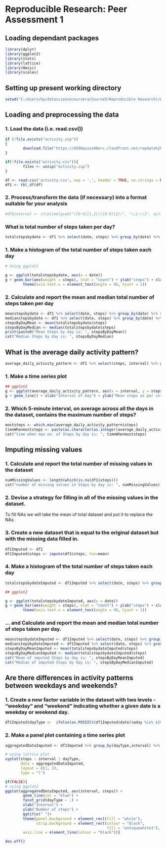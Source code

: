 Reproducible Research: Peer Assessment 1
================================================================
        
## Loading dependant packages
```r
library(dplyr)
library(ggplot2)
library(stats)
library(lattice)
library(Hmisc)
library(scales)
```


## Setting up present working directory

```r
setwd("C:/Users/hp/datasciencecoursera/Course5(Reproducible Research)/Week 2")
```

## Loading and preprocessing the data

### 1. Load the data (i.e. read.csv())
```r
if (!file.exists("activity.zip"))
{
        download.file("https://d396qusza40orc.cloudfront.net/repdata%2Fdata%2Factivity.zip")
}

if(!file.exists("activity.csv")){
        files <- unzip("activity.zip")
}

df <- read.csv('activity.csv', sep = ',', header = TRUE, na.strings = NA, stringsAsFactors = FALSE)
df1 <- tbl_df(df)
```

### 2. Process/transform the data (if necessary) into a format suitable for your  analysis
```r
#df$interval <- strptime(gsub("([0-9]{1,2})([0-9]{2})", "\\1:\\2", activityData$interval), format='%H:%M')
```

### What is total number of steps taken per day?
```r
totalstepsbydate <- df1 %>% select(date, steps) %>% group_by(date) %>% summarise_if(is.numeric,sum,na.rm = TRUE)%>%ungroup()
```

### 1. Make a histogram of the total number of steps taken each day

```r
# Using ggplot2

g <- ggplot(totalstepsbydate, aes(x = date))
g + geom_bar(aes(weight = steps), stat = "count") + ylab("steps") + xlab("date") + ggtitle('Total steps at various days') + 
        theme(axis.text.x = element_text(angle = 90, hjust = 1))

```

### 2. Calculate and report the mean and median total number of steps taken per day
```r
meanstepsbydate <- df1 %>% select(date, steps) %>% group_by(date) %>% summarise_if(is.numeric,mean,na.rm = TRUE)%>%ungroup()
medianstepsbydate <- df1 %>% select(date, steps) %>% group_by(date) %>% summarise_if(is.numeric,median,na.rm = TRUE)%>%ungroup()
stepsByDayMean <- mean(totalstepsbydate$steps)
stepsByDayMedian <- median(totalstepsbydate$steps)
print(paste0("Mean Steps by day is: ", stepsByDayMean))
cat("Median Steps by day is: ", stepsByDayMedian)
```

## What is the average daily activity pattern?
```r
average_daily_activity_pattern <- df1 %>% select(steps, interval) %>% group_by(interval) %>% summarise_if(is.numeric,mean,na.rm = TRUE)%>%ungroup()
```

### 1. Make a time series plot
```r
## ggplot2
g <- ggplot(average_daily_activity_pattern, aes(x = interval, y = steps))
g + geom_line() + xlab("Interval of Day") + ylab("Mean steps as per interval") + ggtitle("average_daily_activity_pattern")

```

### 2. Which 5-minute interval, on average across all the days in the dataset, contains the maximum number of steps?

```r
moststeps <- which.max(average_daily_activity_pattern$steps)
timeWhenmoststeps <- paste(as.character(as.integer(average_daily_activity_pattern[moststeps,'interval']/60)), as.character(average_daily_activity_pattern[moststeps,'interval'] %% 60), sep = ":")
cat("time when max no. of Steps by day is: ", timeWhenmoststeps)
```

## Imputing missing values
### 1. Calculate and report the total number of missing values in the dataset

```r
numMissingValues <- length(which(is.na(df1$steps)))
cat("number of missing values in Steps by day is: ", numMissingValues)
```

### 2. Devise a strategy for filling in all of the missing values in the dataset.
To fill NAs we will take the mean of total dataset and put it to replace the NAs

### 3. Create a new dataset that is equal to the original dataset but with the missing data filled in.

```r
df1Imputed <- df1
df1Imputed$steps <- impute(df1$steps, fun=mean)
```

### 4. Make a histogram of the total number of steps taken each day

```r
totalstepsbydateImputed <- df1Imputed %>% select(date, steps) %>% group_by(date) %>% summarise_if(is.numeric,sum,na.rm = TRUE)%>%ungroup()

## ggplot2

g <- ggplot(totalstepsbydateImputed, aes(x = date))
g + geom_bar(aes(weight = steps), stat = "count") + ylab("steps") + xlab("date") + ggtitle('Total steps at various days') + 
        theme(axis.text.x = element_text(angle = 90, hjust = 1))
```

### ... and Calculate and report the mean and median total number of steps taken per day.
```r
meanstepsbydateImputed <- df1Imputed %>% select(date, steps) %>% group_by(date) %>% summarise_if(is.numeric,mean,na.rm = TRUE)%>%ungroup()
medianstepsbydateImputed <- df1Imputed %>% select(date, steps) %>% group_by(date) %>% summarise_if(is.numeric,median,na.rm = TRUE)%>%ungroup()
stepsByDayMeanImputed <- mean(totalstepsbydateImputed$steps)
stepsByDayMedianImputed <- median(totalstepsbydateImputed$steps)
cat("Mean of imputed Steps by day is: ", stepsByDayMeanImputed)
cat("Median of imputed Steps by day is: ", stepsByDayMedianImputed)
```

## Are there differences in activity patterns between weekdays and weekends?

### 1. Create a new factor variable in the dataset with two levels - "weekday" and "weekend" indicating whether a given date is a weekday or weekend day.
```r
df1Imputed$dayType <-  ifelse(as.POSIXlt(df1Imputed$date)$wday %in% c(0,6), 'weekend', 'weekday')
```

### 2. Make a panel plot containing a time series plot

```r
aggregatedDataImputed <- df1Imputed %>% group_by(dayType,interval) %>% summarise_if(is.numeric,mean,na.rm = TRUE)%>%ungroup()

# using lattice plot
xyplot(steps ~ interval | dayType,
       data = aggregatedDataImputed,
       layout = c(1, 2),
       type = "l")

if(FALSE){
# using ggplot2
ggplot(aggregatedDataImputed, aes(interval, steps)) + 
        geom_line(col = "blue") + 
        facet_grid(dayType ~ .) +
        xlab("Interval") + 
        ylab("Number of steps") +
        ggtitle(" ")+ 
        theme(panel.background = element_rect(fill = "white"),
              strip.background = element_rect(colour = "black",
                                              fill = "antiquewhite1"),
        axis.line = element_line(colour = "black"))}

dev.off()
```